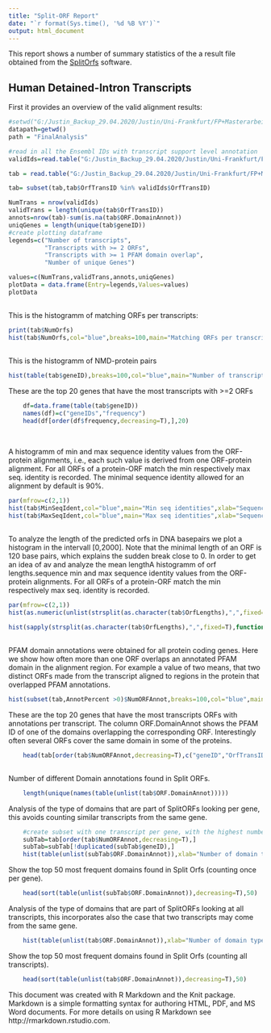 ```yaml
---
title: "Split-ORF Report"
date: "`r format(Sys.time(), '%d %B %Y')`"
output: html_document
---
```


This report shows a number of summary statistics of the a result file obtained from the [SplitOrfs](https://github.com/SchulzLab/SplitOrfs) software.

## Human Detained-Intron Transcripts 

First it provides an overview of the valid alignment results:


```r
#setwd("G:/Justin_Backup_29.04.2020/Justin/Uni-Frankfurt/FP+Masterarbeit/")
datapath=getwd()
path = "FinalAnalysis"

#read in all the Ensembl IDs with transcript support level annotation
validIds=read.table("G:/Justin_Backup_29.04.2020/Justin/Uni-Frankfurt/FP+Masterarbeit/Results/Detained_Introns/ValidProteinORFPairs.txt",header=T)#,fill=T,stringsAsFactors=F) 

tab = read.table("G:/Justin_Backup_29.04.2020/Justin/Uni-Frankfurt/FP+Masterarbeit/Results/Detained_Introns/UniqueProteinORFPairs_annotated.txt",header=T)#,fill=T,stringsAsFactors=F)

tab= subset(tab,tab$OrfTransID %in% validIds$OrfTransID)

NumTrans = nrow(validIds)
validTrans = length(unique(tab$OrfTransID))
annots=nrow(tab)-sum(is.na(tab$ORF.DomainAnnot))
uniqGenes = length(unique(tab$geneID))
#create plotting dataframe
legends=c("Number of transcripts",
          "Transcripts with >= 2 ORFs",
          "Transcripts with >= 1 PFAM domain overlap",
          "Number of unique Genes")

values=c(NumTrans,validTrans,annots,uniqGenes)
plotData = data.frame(Entry=legends,Values=values)
plotData
```

##
This is the histogramm of matching ORFs per transcripts:

```r
print(tab$NumOrfs)
hist(tab$NumOrfs,col="blue",breaks=100,main="Matching ORFs per transcript",xlab="Number of ORFs")
```

##
This is the histogramm of NMD-protein pairs
```r
hist(table(tab$geneID),breaks=100,col="blue",main="Number of transcript - protein pairs per gene",xlab="Transcript-protein pairs per gene")
```

These are the top 20 genes that have the most transcripts with >=2 ORFs
``` r
    df=data.frame(table(tab$geneID))
    names(df)=c("geneIDs","frequency")
    head(df[order(df$frequency,decreasing=T),],20)
    
```
##
A histogramm of min and max sequence identity values from the ORF-protein alignments, i.e., each such value is derived from one ORF-protein alignment. For all ORFs of a protein-ORF match the min respectively max seq. identity is recorded. The minimal sequence identity allowed for an alignment by default is 90%.

```r
par(mfrow=c(2,1))
hist(tab$MinSeqIdent,col="blue",main="Min seq identities",xlab="Sequence identity value")
hist(tab$MaxSeqIdent,col="blue",main="Max seq identities",xlab="Sequence identity value")

```

##
To analyze the length of the predicted orfs in DNA basepairs we plot a histogram in the intervall [0,2000]. Note that the minimal length of an ORF is 120 base pairs, which explains the sudden break close to 0. In order to get an idea of av and analyze the mean lengthA histogramm of orf lengths.sequence min and max sequence identity values from the ORF-protein alignments. For all ORFs of a protein-ORF match the min respectively max seq. identity is recorded.

```r
par(mfrow=c(2,1))
hist(as.numeric(unlist(strsplit(as.character(tab$OrfLengths),",",fixed=T))),xlim=c(0,2000), breaks=500,col="blue",xlab="Orf length",main="Nucleotide lengths of all Orfs")

hist(sapply(strsplit(as.character(tab$OrfLengths),",",fixed=T),function(x){return(mean(as.numeric(x)))}),xlim=c(0,800), breaks=300,col="blue",main="Mean orf lengths per gene",xlab="Mean nucleotide orf length")

```

##
PFAM domain annotations were obtained for all protein coding genes. Here we show how often more than one ORF overlaps an annotated PFAM domain in the alignment region. For example a value of two means, that two distinct ORFs made from the transcript aligned to regions in the protein that overlapped PFAM annotations.

```r

hist(subset(tab,AnnotPercent >0)$NumORFAnnot,breaks=100,col="blue",main="Frequency of ORFs with >= 1 annotation",xlab="Number of ORFs that are overlapping annotation")

```

These are the top 20 genes that have the most transcripts ORFs with annotations per transcript. The column ORF.DomainAnnot shows the PFAM ID of one of the domains overlapping the corresponding ORF. Interestingly often several ORFs cover the same domain in some of the proteins.
``` r
    
    head(tab[order(tab$NumORFAnnot,decreasing=T),c("geneID","OrfTransID","NumORFAnnot","ORF.DomainAnnot")],20)
    
```

Number of different Domain annotations found in Split ORFs.
``` r
    
    length(unique(names(table(unlist(tab$ORF.DomainAnnot)))))

```


Analysis of the type of domains that are part of SplitORFs looking per gene, this avoids counting similar transcripts from the same gene.

``` r
    #create subset with one transcript per gene, with the highest number of ORFs that overlap an annotation
    subTab=tab[order(tab$NumORFAnnot,decreasing=T),]
    subTab=subTab[!duplicated(subTab$geneID),]
    hist(table(unlist(subTab$ORF.DomainAnnot)),xlab="Number of domain type occurrences",main="Frequency of Domain type occurrences for all unique genes",col="blue",breaks=40)
```


Show the top 50 most frequent domains found in Split Orfs (counting once per gene).
``` r
    head(sort(table(unlist(subTab$ORF.DomainAnnot)),decreasing=T),50)

```


Analysis of the type of domains that are part of SplitORFs looking at all transcripts, this incorporates also the case that two transcripts may come from the same gene.

``` r
    hist(table(unlist(tab$ORF.DomainAnnot)),xlab="Number of domain type occurrences",main="Frequency of Domain type occurrences of all transcripts",col="blue",breaks=40)
```


Show the top 50 most frequent domains found in Split Orfs (counting all transcripts).
``` r
    head(sort(table(unlist(tab$ORF.DomainAnnot)),decreasing=T),50)

```

This document was created with R Markdown and the Knit package. Markdown is a simple formatting syntax for authoring HTML, PDF, and MS Word documents. For more details on using R Markdown see http://rmarkdown.rstudio.com.